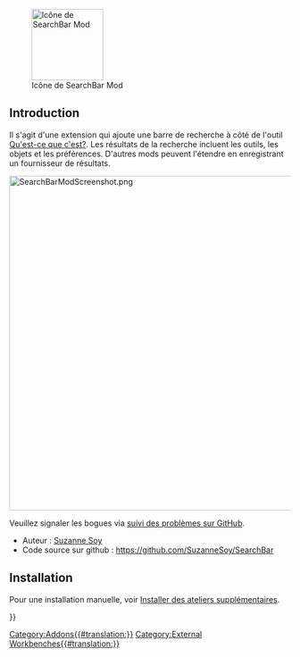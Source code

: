 <languages/>

[[File:SearchBarModIcon.svg|thumb|128px|Icône de SearchBar Mod]]

{{TOCright}}

==Introduction==

Il s'agit d'une extension qui ajoute une barre de recherche à côté de l'outil [[Std_WhatsThis/fr|Qu'est-ce que c'est?]]. Les résultats de la recherche incluent les outils, les objets et les préférences. D'autres mods peuvent l'étendre en enregistrant un fournisseur de résultats.

[[File:SearchBarModScreenshot.png|600px]]
{{Caption|Capture d'écran de la barre de recherche, avec les résultats dans son menu déroulant et des informations supplémentaires sur le résultat dans un volet séparé}}

Veuillez signaler les bogues via [https://github.com/SuzanneSoy/SearchBar/issues|le suivi des problèmes sur GitHub].

* Auteur : [[User:Suzanne.soy|Suzanne Soy]]
* Code source sur github : https://github.com/SuzanneSoy/SearchBar

==Installation==

<!--Cet atelier peut être installé à partir du [[Image:Std_AddonMgr.svg|24px]] [[Std_AddonMgr/fr|Gestionnaire des extensions]]. -->Pour une installation manuelle, voir [[Installing_more_workbenches/fr|Installer des ateliers supplémentaires]].


{{Userdocnavi{{#translation:}}}}
[[Category:Addons{{#translation:}}]]
[[Category:External Workbenches{{#translation:}}]]
